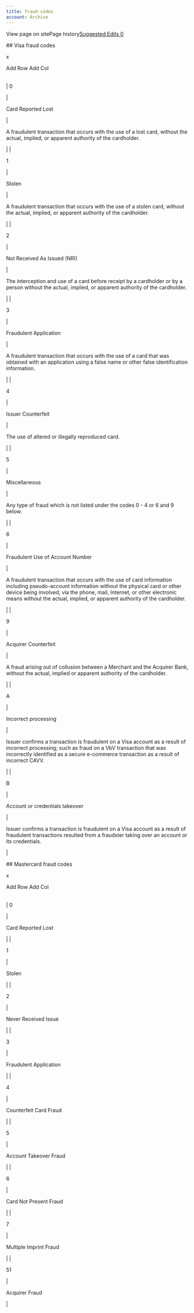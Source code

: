 ```yaml
---
title: fraud-codes
account: Archive
---
```


View page on sitePage history[Suggested Edits 0](/project/checkoutdocs-legacy/v1.9/suggested)

\## Visa fraud codes

x

Add Row Add Col

|     |     |     |
| --- | --- | --- |

|
0

|

Card Reported Lost

|

A fraudulent transaction that occurs with the use of a lost card, without the actual, implied, or apparent authority of the cardholder.

|
|

1

|

Stolen

|

A fraudulent transaction that occurs with the use of a stolen card, without the actual, implied, or apparent authority of the cardholder.

|
|

2

|

Not Received As Issued (NRI)

|

The interception and use of a card before receipt by a cardholder or by a person without the actual, implied, or apparent authority of the cardholder.

|
|

3

|

Fraudulent Application

|

A fraudulent transaction that occurs with the use of a card that was obtained with an application using a false name or other false identification information.

|
|

4

|

Issuer Counterfeit

|

The use of altered or illegally reproduced card.

|
|

5

|

Miscellaneous

|

Any type of fraud which is not listed under the codes 0 - 4 or 6 and 9 below.

|
|

6

|

Fraudulent Use of Account Number

|

A fraudulent transaction that occurs with the use of card information including pseudo-account information without the physical card or other device being involved, via the phone, mail, Internet, or other electronic means without the actual, implied, or apparent authority of the cardholder.

|
|

9

|

Acquirer Counterfeit

|

A fraud arising out of collusion between a Merchant and the Acquirer Bank, without the actual, implied or apparent authority of the cardholder.

|
|

A

|

Incorrect processing

|

Issuer confirms a transaction is fraudulent on a Visa account as a result of incorrect processing; such as fraud on a VbV transaction that was incorrectly identified as a secure e-commerce transaction as a result of incorrect CAVV.

|
|

B

|

Account or credentials takeover

|

Issuer confirms a transaction is fraudulent on a Visa account as a result of fraudulent transactions resulted from a fraudster taking over an account or its credentials.

|

\## Mastercard fraud codes

x

Add Row Add Col

|     |     |
| --- | --- |

|
0

|

Card Reported Lost

|
|

1

|

Stolen

|
|

2

|

Never Received Issue

|
|

3

|

Fraudulent Application

|
|

4

|

Counterfeit Card Fraud

|
|

5

|

Account Takeover Fraud

|
|

6

|

Card Not Present Fraud

|
|

7

|

Multiple Imprint Fraud

|
|

51

|

Acquirer Fraud

|
